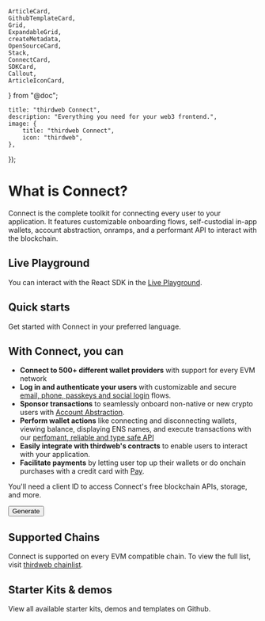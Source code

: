 	ArticleCard,
	GithubTemplateCard,
	Grid,
	ExpandableGrid,
	createMetadata,
	OpenSourceCard,
	Stack,
	ConnectCard,
	SDKCard,
	Callout,
	ArticleIconCard,
} from "@doc";

	title: "thirdweb Connect",
	description: "Everything you need for your web3 frontend.",
	image: {
		title: "thirdweb Connect",
		icon: "thirdweb",
	},
});

# What is Connect?

Connect is the complete toolkit for connecting every user to your application. It features customizable onboarding flows, self-custodial in-app wallets, account abstraction, onramps, and a performant API to interact with the blockchain.

## Live Playground

You can interact with the React SDK in the [Live Playground](https://playground.thirdweb.com/).

<Stack>

<ArticleIconCard
	title="Try the demo"
	icon={ExternalLink}
	href="https://playground.thirdweb.com"
	description="See the SDK in action on the live playground"
/>

</Stack>

## Quick starts

Get started with Connect in your preferred language.

<Grid>
	<SDKCard
		title="TypeScript"
		href="/typescript/v5/getting-started"
		icon={TypeScriptIcon}
	/>
	<SDKCard
		title="React"
		href="/react/v5/getting-started"
		icon={ReactIcon}
	/>
	<SDKCard
		title="React Native"
		href="/react-native/v5/getting-started"
		icon={ReactIcon}
	/>
	<SDKCard
		title="DotNet"
		href="/dotnet/getting-started"
		icon={DotNetIcon}
	/>
	<SDKCard
		title="Unity"
		href="/unity/v5/getting-started"
		icon={UnityIcon}
	/>
	<SDKCard
		title="Unreal Engine"
		href="/unreal-engine/getting-started"
		icon={UnrealEngineIcon}
	/>
</Grid>

## With Connect, you can

- **Connect to 500+ different wallet providers** with support for every EVM network
- **Log in and authenticate your users** with customizable and secure [email, phone, passkeys and social login](https://portal.thirdweb.com/connect/in-app-wallet/overview) flows.
- **Sponsor transactions** to seamlessly onboard non-native or new crypto users with [Account Abstraction](https://portal.thirdweb.com/connect/account-abstraction/overview).
- **Perform wallet actions** like connecting and disconnecting wallets, viewing balance, displaying ENS names, and execute transactions with our [perfomant, reliable and type safe API](https://portal.thirdweb.com/connect/blockchain-api)
- **Easily integrate with thirdweb's contracts** to enable users to interact with your application.
- **Facilitate payments** by letting user top up their wallets or do onchain purchases with a credit card with [Pay](https://portal.thirdweb.com/connect/pay/overview).

<Callout variant="info" title="Have you generated a client ID?">
	<div className="flex flex-col gap-4 items-start">
	<p>
		You'll need a client ID to access Connect's free blockchain APIs, storage, and more.
	</p>
	<Link
			href="https://thirdweb.com/team/"
			target="_blank"
		>
		<Button> 
			Generate
		</Button>
		</Link>
	</div>
</Callout>

## Supported Chains

Connect is supported on every EVM compatible chain. To view the full list, visit [thirdweb chainlist](https://thirdweb.com/chainlist).

## Starter Kits & demos

View all available starter kits, demos and templates on Github.

<GithubTemplateCard
	title="View all templates"
	href="https://github.com/thirdweb-example"
	tag="Starter"
/>

